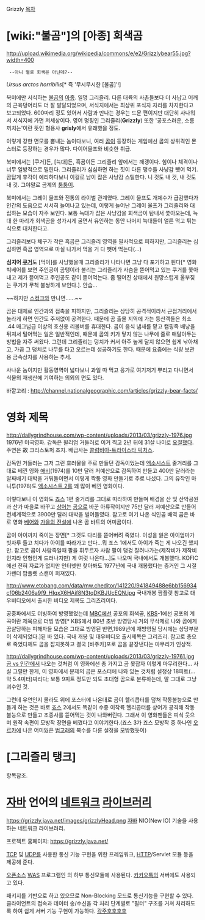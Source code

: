 Grizzly
[[목차]]
= [wiki:"불곰"]의 [아종] 회색곰 =
http://upload.wikimedia.org/wikipedia/commons/e/e2/Grizzlybear55.jpg?width=400
  --아니 별로 회색은 아닌데?--

''Ursus arctos horribilis''[* 즉 '무시무시한 [불곰]'!]

북미에만 서식하는 [[불곰]]의 [[아종]]. 일명 그리즐리. 다른 대륙의 사촌들보다 더 사납고 어깨의 근육덩어리도 더 잘 발달되었으며, 서식지에서는 최상위 포식자 자리를 차지한다고 보고되었다. 600마리 정도 있어서 사람과 만나는 경우는 드문 편이지만 대단히 사나워서 서식지에 가면 저세상이다. 영어 명칭인 그리즐리('''Grizzly''') 또한 '공포스러운, 소름끼치는'이란 뜻인 형용사 '''grisly'''에서 유래했을 정도. 

이렇게 강한 면모를 뽐내는 놈이다보니, 여러 [[곰]]이 등장하는 게임에선 곰의 상위격인 몬스터로 등장하는 경우가 많다. 다이어울프와 비슷한 취급.

북미에서는 [쿠거]든, [늑대]든, 흑곰이든 그리즐리 앞에서는 깨갱이다. 힘이나 체격이나 너무 일방적으로 밀린다. 그리즐리가 심심하면 하는 짓이 다른 맹수들 사냥감 뺏어 먹기. 곰답게 후각이 예리하다보니 이걸로 남이 잡은 사냥감 스틸한다. 니 것도 내 것, 내 것도 내 것. 그야말로 곰계의 [[퉁퉁이]].

북미에서는 그레이 울프와 전통의 라이벌 관계였다. 그레이 울프도 개체수가 급감했다가 인간의 도움으로 서서히 늘어나고 있는데, 이렇게 늘어난 그레이 울프가 그리즐리와 대립하는 모습이 자주 보인다. 보통 늑대가 잡은 사냥감을 회색곰이 탐내서 쫓아오는데, 늑대 한 마리가 회색곰을 성가시게 굴면서 유인하는 동안 나머지 늑대들이 얼른 먹고 튀는 식으로 대처한다고.

그리즐리보다 체구가 작은 흑곰은 그리즐리 영역을 필사적으로 피하지만, 그리즐리는 심심하면 흑곰 영역으로 마실 나가서 먹을 거 다 뺏어 먹는다(...)

'''심지어 [[쿠거]]'''도 [먹이]를 사냥했을때 그리즐리가 나타나면 그냥 다 포기하고 튄다[* 영화 빅베어를 보면 주인공이 곰탱이라 불리는 그리즐리가 사슴을 뜯어먹고 있는 쿠거를 쫓아내고 제가 뜯어먹고 주인공도 같이 뜯어먹는다. 좀 떨어진 상태에서 원망스럽게 울부짖는 쿠거가 무척 불쌍하게 보인다.]. 안습...

~~하지만 [[스컹크]]와 만나면......~~

곰은 대체로 인간과의 접촉을 피하지만, 그리즐리는 상당히 공격적이라서 근접거리에서 놀라게 하면 인간도 주저없이 공격한다. 때문에 곰 출몰 지역에 가는 등산객들은 최소 .44 매그넘급 이상의 호신용 리볼버를 휴대한다.
곰이 음식 냄새를 맡고 캠핑족 배낭을 뒤져서 털어먹는 일은 일반적인데, 때문에 곰의 키가 닿지 않는 나무에 줄로 매달아두는 방법을 자주 써왔다. 그런데 그리즐리는 덩치가 커서 아주 높게 달지 않으면 쉽게 낚아채고, 가끔 그 덩치로 나무를 타고 오르는데 성공하기도 한다. 때문에 요즘에는 식량 보관용 금속상자를 사용하는 추세.

사나운 놈이지만 활동영역이 넓다보니 과일 따 먹고 응가로 여기저기 뿌리고 다니면서 식물의 재생산에 기여하는 의외의 면도 있다.



바깥고리 : http://channel.nationalgeographic.com/articles/grizzly-bear-facts/
= 영화 제목 =
http://dailygrindhouse.com/wp-content/uploads/2013/03/grizzly-1976.jpg 1976년 미국영화. 감독은 윌리엄 거들러로 이거 찍고 2년 뒤에 31살 나이로 [[요절]]했다.주연은 故 크리스토퍼 조지. 배급사는 [[콜럼비아-트라이스타 픽처스]].

감독인 거들러는 그저 그런 호러물을 주로 만들던 감독이었는데 [[엑소시스트]] 줄거리를 그대로 베낀 영화 [http://jampuri.egloos.com/4966126 애비](1974)를 10만 달러 저예산으로 감독하여 만들고 400만 달러라는 알짜배기 대박을 거둬들이면서 이렇게 짝퉁 영화 만들기로 주로 나섰다. 그의 유작인 마니투(1978)도 [[엑소시스트 2]]를 꽤 많이 베낀 영화이다.

이렇다보니 이 영화도 [[죠스]] 1편 줄거리를 그대로 따라하여 만들며 배경을 산 및 산악공원과 산가 마을로 바꾸고 [[상어]]는 [[곰]]으로 바꾼 아류작이지만 75만 달러 저예산으로 만들어 전세계적으로 3900만 달러 대박을 벌어들였다. 참고로 여기 나온 식인곰 배역 곰은 바로 영화 [[베어]]와 [[가을의 전설]]에 나온 곰 바트의 어미곰이다.

곰이 아이까지 죽이는 장면[* 그것도 다리를 뜯어버려 죽였다. 이성을 잃은 아이엄마가 빗자루 들고 치다가 아이를 따라가고 만다...뭐 죠스 1에서도 아이가 죽는 게 나오긴 했지만. 참고로 곰이 사람죽일때 팔을 휘두르자 사람 팔이 댕겅 잘려나가는(제작비가 제작비인지라 인형인게 드러나지만) 게 여럿 나온다...]도 나오며 국내에서도 개봉했다.  KOFIC에선 전혀 자료가 없지만 인터넷만 찾아봐도 1977년에 국내 개봉했다는 증거인 그 시절 카렌더 팜플렛 스캔이 퍼져있다.

http://www.etobang.com/data/mw.cheditor/141220/941849488e6bb156934cf06b2406a9f9_HIqxX6HAif8N3tqDKBJUcEQN.jpg 국내개봉 팜플렛
참고로 대우비디오에서 출시한 비디오 제목도 그리즈리이다.

공중파에서도 더빙하여 방영했었는데 [[MBC]]에선 공포의 회색곰, [[KBS]]-1에선 공포의 계곡이란 제목으로 더빙 방영[* KBS에서 80년 초반 방영당시 거의 무삭제로 나와 곰에게 끔살당하는 피해자들 모습은 그대로 방영된 반면,1989년에 재방영될 당시에는 상당부분이 삭제되었다.]된 바 있다. 국내 개봉 및 대우비디오 출시제목은 그리즈리. 참고로 총으로 죽었다깨도 곰을 잡지못하고 결국 [바주카]포로 곰을 끝장낸다는 마무리가 인상적.

http://dailygrindhouse.com/wp-content/uploads/2013/03/grizzly-19761.jpg [[곰 vs 인간]]에서 나오는 것처럼 이 영화에선 총 가지고 곰 못잡자 이렇게 마무리한다... 사실 그럴만 한게, 이 영화에서 문제의 곰은 포스터에 나와 있는 것처럼 설정상 18피트(...약 5.4미터)짜리다; 보통 9피트 정도만 되도 초대형 곰으로 분류하는데, 말 그대로 그냥 괴수인 것. 

그런데 우연인지 몰라도 위에 포스터에 나온대로 곰이 헬리콥터를 덮쳐 작동불능으로 만들게 하는 것은 바로 [[죠스]] 2에서도 똑같이 수중 이착륙 헬리콥터를 상어가 공격해 작동불능으로 만들고 조종사를 뜯어먹는 것이 나와버린다. 그래서 이 영화팬들은 피식 웃으며 원작 속편이 모방작 장면을 베꼈다고 이야기한다.(죠스 3가 죠스 모방작 중 하나인 [[오르카]]에 나온 어미잃은 [[범고래]]의 복수를 다룬 설정을 모방했듯이)

= [그리즐리 탱크] =
항목참조.

= [[Java|자바]] 언어의 [[네트워크]] [[라이브러리]] =
https://grizzly.java.net/images/grizzlyHead.png
[[Java|자바]] NIO(New IO) 기술을 사용하는 네트워크 라이브러리.

프로젝트 홈페이지: https://grizzly.java.net/

[[TCP]] 및 [[UDP]]를 사용한 통신 기능 구현을 위한 프레임워크, [[HTTP]]/Servlet 모듈 등을 제공해 준다.

[[오픈소스]] [[WAS]] 프로그램인 {{{GlassFish}}}의 하부 통신모듈에 사용된다. [[카카오톡]]의 서버에도 사용되고 있다.

{{{java.nio}}} 패키지를 기반으로 하고 있으므로 Non-Blocking 모드로 통신기능을 구현할 수 있다. 클라이언트의 접속과 데이터 송/수신을 각 처리 단계별로 "필터" 구조를 거쳐 처리하도록 하여 쉽게 서버 기능 구현이 가능하다.
[[각주]]호호호호
